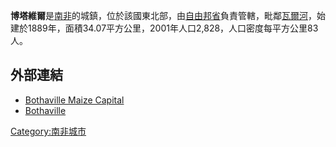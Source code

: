 {{Unreferenced|time=2020-01-31T03:55:54+00:00}}'''博塔維爾'''是[[南非|南非]]的城鎮，位於該國東北部，由[[自由邦省|自由邦省]]負責管轄，毗鄰[[瓦爾河|瓦爾河]]，始建於1889年，面積34.07平方公里，2001年人口2,828，人口密度每平方公里83人。

==外部連結==
* [https://web.archive.org/web/20100516143452/http://www.bothavillemaizecapital.co.za/ Bothaville Maize Capital]
* [http://www.tiscover.co.za/za/guide/5za,en,SCH1/objectId,RGN45502za,season,at1/home.html Bothaville]{{dead link|date=2017年11月 |bot=InternetArchiveBot |fix-attempted=yes }}

{{SouthAfrica-geo-stub}}
[[Category:南非城市|Category:南非城市]]